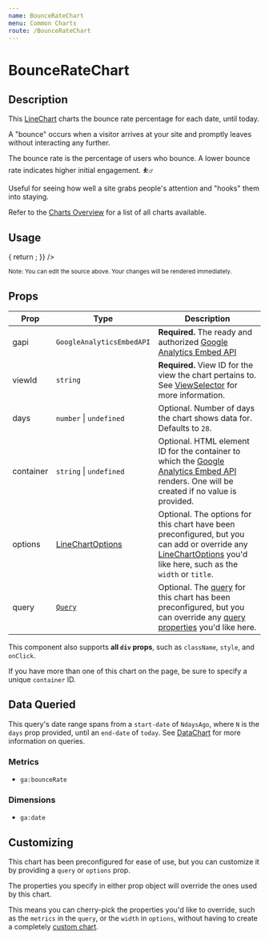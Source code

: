 ```yaml
---
name: BounceRateChart
menu: Common Charts
route: /BounceRateChart
---
```



<GoogleAnalytics trackingId={TRACKING_ID} />

<h1>BounceRateChart</h1>

## Description

This [LineChart](/LineChart) charts the bounce rate percentage for each date, until today.

A "bounce" occurs when a visitor arrives at your site and promptly leaves without interacting any further.

The bounce rate is the percentage of users who bounce. A lower bounce rate indicates higher initial engagement. ⛹️‍♂️

Useful for seeing how well a site grabs people's attention and "hooks" them into staying.

Refer to the [Charts Overview](/charts) for a list of all charts available.

## Usage

<Playground>
  <AnalyticsDashboard
    authOptions={{ clientId }}
    renderCharts={(gapi, viewId) => {
      return <BounceRateChart gapi={gapi} viewId={viewId} days={28} />;
    }}
  />
</Playground>

<small>Note: You can edit the source above. Your changes will be rendered immediately.</small>

## Props

| Prop | Type | Description |
|------|------|-------------|
| gapi | `GoogleAnalyticsEmbedAPI` | **Required.** The ready and authorized [Google Analytics Embed API](https://devboldly.github.io/react-use-analytics-api/) |
| viewId | `string` | **Required.** View ID for the view the chart pertains to. See [ViewSelector](/ViewSelector) for more information. |
| days | `number` &#124; `undefined` | Optional. Number of days the chart shows data for. Defaults to `28`. |
| container | `string` &#124; `undefined` | Optional. HTML element ID for the container to which the [Google Analytics Embed API](https://devboldly.github.io/react-use-analytics-api/) renders. One will be created if no value is provided. |
| options | [LineChartOptions](/LineChart#chart-options) | Optional. The options for this chart have been preconfigured, but you can add or override any [LineChartOptions](/LineChart#chart-options) you'd like here, such as the `width` or `title`. |
| query | [`Query`](/DataChart#query-prop) | Optional. The [query](/DataChart#query-prop) for this chart has been preconfigured, but you can override any [query properties](/DataChart#query-prop) you'd like here. |

This component also supports **all `div` props**, such as `className`, `style`, and `onClick`.

If you have more than one of this chart on the page, be sure to specify a unique `container` ID.

## Data Queried

This query's date range spans from a `start-date` of `NdaysAgo`, where `N` is the `days` prop provided, until an `end-date` of `today`. See [DataChart](/DataChart) for more information on queries.

### Metrics

- `ga:bounceRate`

### Dimensions

- `ga:date`

## Customizing

This chart has been preconfigured for ease of use, but you can customize it by providing a `query` or `options` prop.

The properties you specify in either prop object will override the ones used by this chart.

This means you can cherry-pick the properties you'd like to override, such as the `metrics` in the `query`, or the `width` in `options`, without having to create a completely [custom chart](/charts#custom-charts).

<CreatedBy author="DevBoldly" url="https://devboldly.com/" emoji="🍺" emojiLabel="Beer"/>